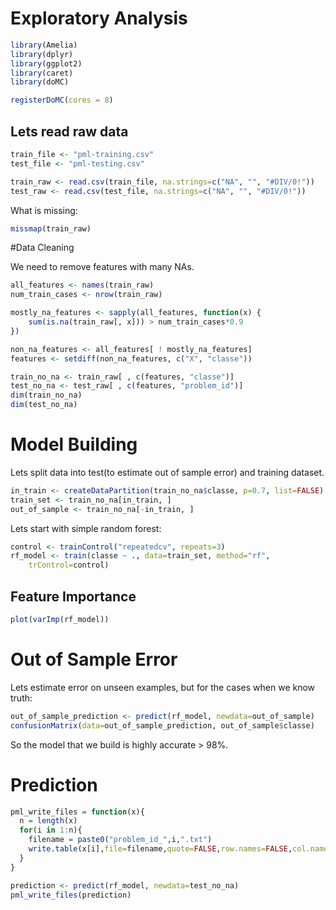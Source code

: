 # Exploratory Analysis

```r
library(Amelia)
library(dplyr)
library(ggplot2)
library(caret)
library(doMC)

registerDoMC(cores = 8)
```

## Lets read raw data

```r
train_file <- "pml-training.csv"
test_file <- "pml-testing.csv"

train_raw <- read.csv(train_file, na.strings=c("NA", "", "#DIV/0!"))
test_raw <- read.csv(test_file, na.strings=c("NA", "", "#DIV/0!"))
```

What is missing:
```r
missmap(train_raw)
```

#Data Cleaning

We need to remove features with many NAs.

```r
all_features <- names(train_raw)
num_train_cases <- nrow(train_raw)

mostly_na_features <- sapply(all_features, function(x) {
    sum(is.na(train_raw[, x])) > num_train_cases*0.9
})

non_na_features <- all_features[ ! mostly_na_features]
features <- setdiff(non_na_features, c("X", "classe"))

train_no_na <- train_raw[ , c(features, "classe")]
test_no_na <- test_raw[ , c(features, "problem_id")]
dim(train_no_na)
dim(test_no_na)
```

# Model Building

Lets split data into test(to estimate out of sample error) and training dataset.

```r
in_train <- createDataPartition(train_no_na$classe, p=0.7, list=FALSE) 
train_set <- train_no_na[in_train, ]
out_of_sample <- train_no_na[-in_train, ]
```

Lets start with simple random forest:
```r
control <- trainControl("repeatedcv", repeats=3)
rf_model <- train(classe ~ ., data=train_set, method="rf",
    trControl=control)
```

## Feature Importance
```r
plot(varImp(rf_model))
```


# Out of Sample Error

Lets estimate error on unseen examples, but for the cases when we know truth:

```r
out_of_sample_prediction <- predict(rf_model, newdata=out_of_sample)
confusionMatrix(data=out_of_sample_prediction, out_of_sample$classe)
```

So the model that we build is highly accurate > 98%.

# Prediction

```r
pml_write_files = function(x){
  n = length(x)
  for(i in 1:n){
    filename = paste0("problem_id_",i,".txt")
    write.table(x[i],file=filename,quote=FALSE,row.names=FALSE,col.names=FALSE)
  }
}

prediction <- predict(rf_model, newdata=test_no_na)
pml_write_files(prediction)
```









